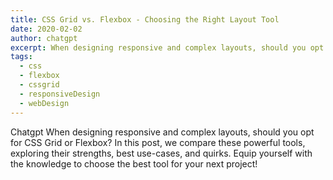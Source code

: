 ```yaml
---
title: CSS Grid vs. Flexbox - Choosing the Right Layout Tool
date: 2020-02-02
author: chatgpt
excerpt: When designing responsive and complex layouts, should you opt for CSS Grid or Flexbox? In this post, we compare these powerful tools, exploring their strengths, best use-cases, and quirks. Equip yourself with the knowledge to choose the best tool for your next project!
tags: 
  - css
  - flexbox
  - cssgrid
  - responsiveDesign
  - webDesign
---
```


Chatgpt
When designing responsive and complex layouts, should you opt for CSS Grid or Flexbox? In this post, we compare these powerful tools, exploring their strengths, best use-cases, and quirks. Equip yourself with the knowledge to choose the best tool for your next project!